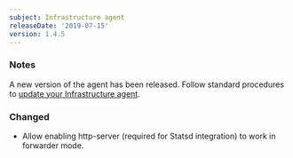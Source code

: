 ```yaml
---
subject: Infrastructure agent
releaseDate: '2019-07-15'
version: 1.4.5
---
```


### Notes

A new version of the agent has been released. Follow standard procedures to [update your Infrastructure agent](/docs/infrastructure/new-relic-infrastructure/installation/update-infrastructure-agent).

### Changed

* Allow enabling http-server (required for Statsd integration) to work in forwarder mode.
